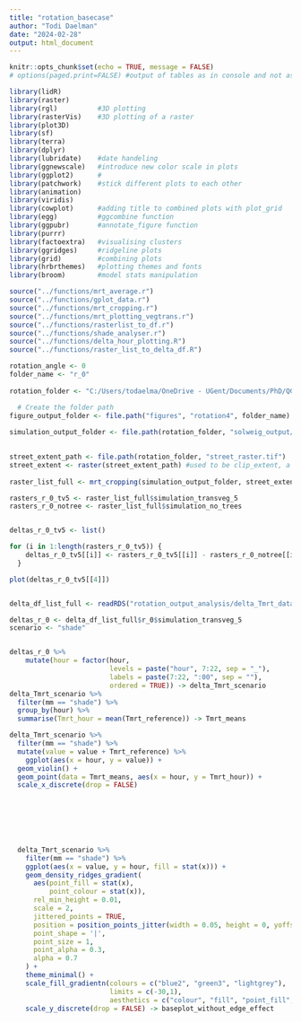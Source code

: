 ```yaml
---
title: "rotation_basecase"
author: "Todi Daelman"
date: "2024-02-28"
output: html_document
---
```


```r

knitr::opts_chunk$set(echo = TRUE, message = FALSE)
# options(paged.print=FALSE) #output of tables as in console and not as tibble

library(lidR)
library(raster)
library(rgl)          #3D plotting
library(rasterVis)    #3D plotting of a raster
library(plot3D)
library(sf)
library(terra)
library(dplyr)
library(lubridate)    #date handeling
library(ggnewscale)   #introduce new color scale in plots 
library(ggplot2)      #
library(patchwork)    #stick different plots to each other
library(animation)
library(viridis)
library(cowplot)      #adding title to combined plots with plot_grid
library(egg)          #ggcombine function
library(ggpubr)       #annotate_figure function
library(purrr)
library(factoextra)   #visualising clusters
library(ggridges)     #ridgeline plots
library(grid)         #combining plots
library(hrbrthemes)   #plotting themes and fonts
library(broom)        #model stats manipulation

source("../functions/mrt_average.r")
source("../functions/gplot_data.r")
source("../functions/mrt_cropping.r")
source("../functions/mrt_plotting_vegtrans.r")
source("../functions/rasterlist_to_df.r")
source("../functions/shade_analyser.r")
source("../functions/delta_hour_plotting.R")
source("../functions/raster_list_to_delta_df.R")
```


```r

rotation_angle <- 0
folder_name <- "r_0"
  
rotation_folder <- "C:/Users/todaelma/OneDrive - UGent/Documents/PhD/QGIS/SOLWEIG/test-Gent/generated SOLWEIG input/kareldierickx_rotation/r_0"

  # Create the folder path
figure_output_folder <- file.path("figures", "rotation4", folder_name)
  
simulation_output_folder <- file.path(rotation_folder, "solweig_output/simulation_output")
  

street_extent_path <- file.path(rotation_folder, "street_raster.tif")
street_extent <- raster(street_extent_path) #used to be clip_extent, a shp file  
  
raster_list_full <- mrt_cropping(simulation_output_folder, street_extent, search_variable = "transveg", time_of_interest = "D")

rasters_r_0_tv5 <- raster_list_full$simulation_transveg_5
rasters_r_0_notree <- raster_list_full$simulation_no_trees


deltas_r_0_tv5 <- list()

for (i in 1:length(rasters_r_0_tv5)) {
    deltas_r_0_tv5[[i]] <- rasters_r_0_tv5[[i]] - rasters_r_0_notree[[i]]
  }

plot(deltas_r_0_tv5[[4]])



```




```r

delta_df_list_full <- readRDS("rotation_output_analysis/delta_Tmrt_data/delta_df_list_full.Rdata")

deltas_r_0 <- delta_df_list_full$r_0$simulation_transveg_5
scenario <- "shade"


deltas_r_0 %>%
    mutate(hour = factor(hour, 
                         levels = paste("hour", 7:22, sep = "_"),
                         labels = paste(7:22, ":00", sep = ""),
                         ordered = TRUE)) -> delta_Tmrt_scenario 
delta_Tmrt_scenario %>%
  filter(mm == "shade") %>%
  group_by(hour) %>%
  summarise(Tmrt_hour = mean(Tmrt_reference)) -> Tmrt_means

delta_Tmrt_scenario %>%
  filter(mm == "shade") %>%
  mutate(value = value + Tmrt_reference) %>%
    ggplot(aes(x = hour, y = value)) +
  geom_violin() +
  geom_point(data = Tmrt_means, aes(x = hour, y = Tmrt_hour)) +
  scale_x_discrete(drop = FALSE)



  

    
    
  delta_Tmrt_scenario %>%
    filter(mm == "shade") %>%
    ggplot(aes(x = value, y = hour, fill = stat(x))) +
    geom_density_ridges_gradient(
      aes(point_fill = stat(x),
          point_colour = stat(x)),
      rel_min_height = 0.01,
      scale = 2,
      jittered_points = TRUE,
      position = position_points_jitter(width = 0.05, height = 0, yoffset = -0.1),
      point_shape = '|',
      point_size = 1, 
      point_alpha = 0.3, 
      alpha = 0.7
    ) +
    theme_minimal() +
    scale_fill_gradientn(colours = c("blue2", "green3", "lightgrey"),
                         limits = c(-30,1),
                         aesthetics = c("colour", "fill", "point_fill", "point_colour"))  +
    scale_y_discrete(drop = FALSE) -> baseplot_without_edge_effect



```




